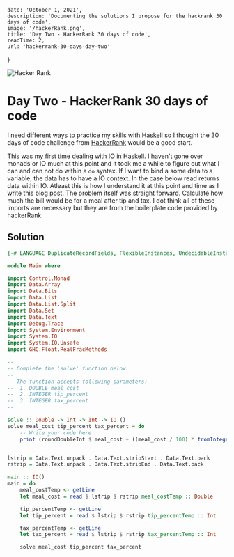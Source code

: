 
    date: 'October 1, 2021',
    description: 'Documenting the solutions I propose for the hackrank 30 days of code',
    image: '/hackerRank.png',
    title: 'Day Two - HackerRank 30 days of code',
    readTime: 2,
    url: 'hackerrank-30-days-day-two'
}

<Image src={meta.image} alt="Hacker Rank" width={680} height={275} priority />

# Day Two - HackerRank 30 days of code

I need different ways to practice my skills with Haskell so I thought the 30 days of code challenge from [HackerRank](https://www.hackerrank.com/dashboard) would be a good start.

This was my first time dealing with IO in Haskell. I haven't gone over monads or IO much at this point and it took me a while to figure out what I can and can not do within a `do` syntax. If I want to bind a some data to a variable, the data has to have a IO context. In the case below read returns data within IO. Atleast this is how I understand it at this point and time as I write this blog post. The problem itself was straight forward. Calculate how much the bill would be for a meal after tip and tax. I dot think all of these imports are necessary but they are from the boilerplate code provided by hackerRank.

## Solution

```haskell
{-# LANGUAGE DuplicateRecordFields, FlexibleInstances, UndecidableInstances #-}

module Main where

import Control.Monad
import Data.Array
import Data.Bits
import Data.List
import Data.List.Split
import Data.Set
import Data.Text
import Debug.Trace
import System.Environment
import System.IO
import System.IO.Unsafe
import GHC.Float.RealFracMethods

--
-- Complete the 'solve' function below.
--
-- The function accepts following parameters:
--  1. DOUBLE meal_cost
--  2. INTEGER tip_percent
--  3. INTEGER tax_percent
--

solve :: Double -> Int -> Int -> IO ()
solve meal_cost tip_percent tax_percent = do
    -- Write your code here
    print (roundDoubleInt $ meal_cost + ((meal_cost / 100) * fromIntegral tip_percent) + ((fromIntegral tax_percent / 100) * meal_cost))


lstrip = Data.Text.unpack . Data.Text.stripStart . Data.Text.pack
rstrip = Data.Text.unpack . Data.Text.stripEnd . Data.Text.pack

main :: IO()
main = do
    meal_costTemp <- getLine
    let meal_cost = read $ lstrip $ rstrip meal_costTemp :: Double

    tip_percentTemp <- getLine
    let tip_percent = read $ lstrip $ rstrip tip_percentTemp :: Int

    tax_percentTemp <- getLine
    let tax_percent = read $ lstrip $ rstrip tax_percentTemp :: Int

    solve meal_cost tip_percent tax_percent
```

